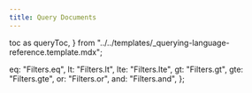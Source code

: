```yaml
---
title: Query Documents
---
```


  toc as queryToc,
} from "../../templates/_querying-language-reference.template.mdx";

  eq: "Filters.eq",
  lt: "Filters.lt",
  lte: "Filters.lte",
  gt: "Filters.gt",
  gte: "Filters.gte",
  or: "Filters.or",
  and: "Filters.and",
};

<QueryTemplate
  codeLang="java"
  filters={filterSyntax}
  createCollection={createCollectionSource}
  asyncCreateCollection={asyncCreateCollectionSource}
  readOne={readOneSource}
  asyncReadOne={asyncReadOneSource}
  readMany={readManySource}
  asyncReadMany={asyncReadManySource}
  readAll={readAllSource}
  asyncReadAll={asyncReadAllSource}
  multipleFields={multipleFieldsSource}
  asyncMultipleFields={asyncMultipleFieldsSource}
  readFields={readFieldsSource}
  rangeRead={rangeReadSource}
  metadataFilter={metaFilterSource}
  logicalFilters={logicalFiltersSource}
  nestedFields={nestedFieldsSources}
/>

